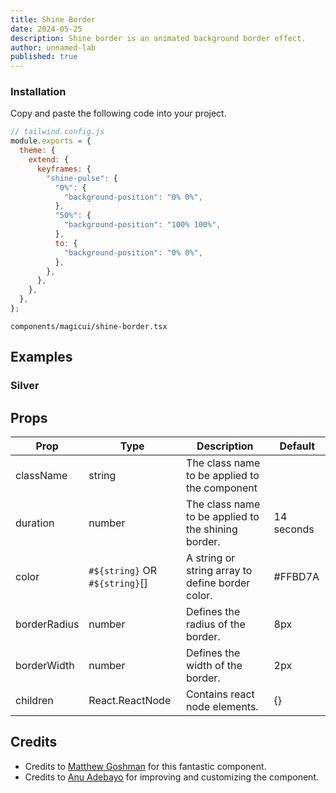 ```yaml
---
title: Shine Border
date: 2024-05-25
description: Shine border is an animated background border effect.
author: unnamed-lab
published: true
---
```


<ComponentPreview name="shine-border-demo" />

<Steps>

### Installation

Copy and paste the following code into your project.

```js
// tailwind.config.js
module.exports = {
  theme: {
    extend: {
      keyframes: {
        "shine-pulse": {
          "0%": {
            "background-position": "0% 0%",
          },
          "50%": {
            "background-position": "100% 100%",
          },
          to: {
            "background-position": "0% 0%",
          },
        },
      },
    },
  },
};
```

```text
components/magicui/shine-border.tsx
```

<ComponentSource name="shine-border" />

</Steps>

## Examples

### Silver

<ComponentPreview name="shine-border-demo-2" />

## Props

| Prop         | Type                           | Description                                         | Default    |
| ------------ | ------------------------------ | --------------------------------------------------- | ---------- |
| className    | string                         | The class name to be applied to the component       |            |
| duration     | number                         | The class name to be applied to the shining border. | 14 seconds |
| color        | `#${string}` OR `#${string}`[] | A string or string array to define border color.    | #FFBD7A    |
| borderRadius | number                         | Defines the radius of the border.                   | 8px        |
| borderWidth  | number                         | Defines the width of the border.                    | 2px        |
| children     | React.ReactNode                | Contains react node elements.                       | {}         |

## Credits

- Credits to [Matthew Goshman](https://codepen.io/matthewgoshman/pen/bGMpKZy) for this fantastic component.
- Credits to [Anu Adebayo](https://twitter.com/unnamedcodes) for improving and customizing the component.
